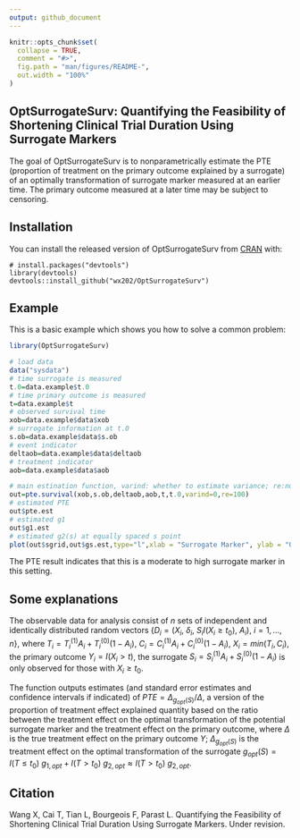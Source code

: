 ```yaml
---
output: github_document
---
```


<!-- README.md is generated from README.Rmd. Please edit that file -->

```r
knitr::opts_chunk$set(
  collapse = TRUE,
  comment = "#>",
  fig.path = "man/figures/README-",
  out.width = "100%"
)
```

## OptSurrogateSurv: Quantifying the Feasibility of Shortening Clinical Trial Duration Using Surrogate Markers

<!-- badges: start -->
<!-- badges: end -->

The goal of OptSurrogateSurv is to nonparametrically estimate the PTE (proportion of treatment on the primary outcome explained by a surrogate) of an optimally transformation of surrogate marker measured at an earlier time. The primary outcome measured at a later time may be subject to censoring.

## Installation

You can install the released version of OptSurrogateSurv from [CRAN](https://github.com/wx202/OptSurrogateSurv.git) with:

<!-- ``` r -->
<!-- install.packages("devtools") -->
<!-- library(devtools) -->
<!-- devtools::install_github("wx202/OptSurrogateSurv") -->
<!-- ``` -->

```  
# install.packages("devtools")
library(devtools)
devtools::install_github("wx202/OptSurrogateSurv")
```

## Example

This is a basic example which shows you how to solve a common problem:

```r
library(OptSurrogateSurv)

# load data
data("sysdata")
# time surrogate is measured
t.0=data.example$t.0
# time primary outcome is measured
t=data.example$t
# observed survival time
xob=data.example$data$xob
# surrogate information at t.0
s.ob=data.example$data$s.ob
# event indicator
deltaob=data.example$data$deltaob
# treatment indicator
aob=data.example$data$aob

# main estination function, varind: whether to estimate variance; re:number of perturbation for resampling
out=pte.survival(xob,s.ob,deltaob,aob,t,t.0,varind=0,re=100) 
# estimated PTE
out$pte.est
# estimated g1
out$g1.est
# estimated g2(s) at equally spaced s point
plot(out$sgrid,out$gs.est,type="l",xlab = "Surrogate Marker", ylab = "Optimal Transformation")

```
The PTE result indicates that this is a moderate to high surrogate marker in this setting.


## Some explanations

The observable data for analysis consist of $n$ sets of independent and identically distributed random vectors $\{D_i = (X_i,\ \delta_i,\ S_i I(X_i \ge t_0),\ A_i),\ i = 1, ..., n\}$, where $T_i = T_i^{(1)}A_i + T_i^{(0)}(1-A_i)$, $C_i = C_i^{(1)}A_i + C_i^{(0)}(1-A_i)$, $X_i=min(T_i, C_i)$, the primary outcome $Y_i=I(X_i>t)$, the surrogate $S_i = S_i^{(1)}A_i + S_i^{(0)}(1-A_i)$ is only observed for those with $X_i \ge t_0$. 

The function outputs estimates (and standard error estimates and confidence intervals if indicated) of $PTE =\Delta_{g_{opt}(S)} / \Delta$, a version of the proportion of treatment effect explained quantity based on the ratio between the treatment effect on the optimal transformation of the potential surrogate marker and the treatment effect on the primary outcome, where $\Delta$ is the true treatment effect on the primary outcome $Y$; $\Delta_{g_{opt}(S)}$ is the treatment effect on the optimal transformation of the surrogate $g_{opt}(S)=I(T\leq t_0)\ g_{1, opt}+I(T>t_0)\ g_{2, opt}\approx I(T>t_0)\ g_{2, opt}$.


## Citation

Wang X, Cai T, Tian L, Bourgeois F, Parast L. Quantifying the Feasibility of Shortening Clinical Trial Duration Using Surrogate Markers. Under revision.


 

